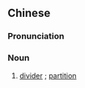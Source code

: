 ==Chinese==
{{zh-forms|type=21}}

===Pronunciation===
{{zh-pron
|m=fēngéwù
|c=fan1 gaak3 mat6
|cat=n
}}

===Noun===
{{zh-noun}}

# [[divider]] {{gloss|something which divides}}; [[partition]]
#: {{zh-x|房間 分隔物|[[room divider|room '''divider''']]}}